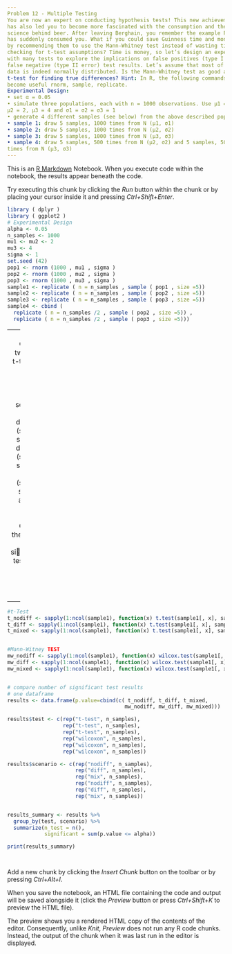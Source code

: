 ```yaml
---
Problem 12 - Multiple Testing
You are now an expert on conducting hypothesis tests! This new achievement
has also led you to become more fascinated with the consumption and the
science behind beer. After leaving Berghain, you remember the example Professor Renard mentioned in class. The idea of saving Guinness time and money
has suddenly consumed you. What if you could save Guinness time and money
by recommending them to use the Mann-Whitney test instead of wasting time
checking for t-test assumptions? Time is money, so let’s design an experiment
with many tests to explore the implications on false positives (type I error) and
false negative (type II error) test results. Let’s assume that most of Guiness’
data is indeed normally distributed. Is the Mann-Whitney test as good as the
t-test for finding true differences? Hint: In R, the following commands might
become useful rnorm, sample, replicate.
Experimental Design:
• set α = 0.05
• simulate three populations, each with n = 1000 observations. Use µ1 =
µ2 = 2, µ3 = 4 and σ1 = σ2 = σ3 = 1
• generate 4 different samples (see below) from the above described populations and sample 5 observations from each population 1000 times
• sample 1: draw 5 samples, 1000 times from N (µ1, σ1)
• sample 2: draw 5 samples, 1000 times from N (µ2, σ2)
• sample 3: draw 5 samples, 1000 times from N (µ3, σ3)
• sample 4: draw 5 samples, 500 times from N (µ2, σ2) and 5 samples, 500
times from N (µ3, σ3)
---
```


This is an [R Markdown](http://rmarkdown.rstudio.com) Notebook. When you execute code within the notebook, the results appear beneath the code. 

Try executing this chunk by clicking the *Run* button within the chunk or by placing your cursor inside it and pressing *Ctrl+Shift+Enter*. 

```r
library ( dplyr )
library ( ggplot2 )
# Experimental Design
alpha <- 0.05
n_samples <- 1000
mu1 <- mu2 <- 2
mu3 <- 4
sigma <- 1
set.seed (42)
pop1 <- rnorm (1000 , mu1 , sigma )
pop2 <- rnorm (1000 , mu2 , sigma )
pop3 <- rnorm (1000 , mu3 , sigma )
sample1 <- replicate ( n = n_samples , sample ( pop1 , size =5))
sample2 <- replicate ( n = n_samples , sample ( pop2 , size =5))
sample3 <- replicate ( n = n_samples , sample ( pop3 , size =5))
sample4 <- cbind (
  replicate ( n = n_samples /2 , sample ( pop2 , size =5)) ,
  replicate ( n = n_samples /2 , sample ( pop3 , size =5)))


```

---
 A) Compute two-sided t-tests and Mann-Whitney tests for the scenarios:
no difference (sample1, sample2), difference (sample1, sample3), mixed
(sample1, sample4) and store the p-values. Compare the number of significant test results and discuss your findings.
 
---
```r

#t-Test
t_nodiff <- sapply(1:ncol(sample1), function(x) t.test(sample1[, x], sample2[, x])$p.value)
t_diff <- sapply(1:ncol(sample1), function(x) t.test(sample1[, x], sample3[, x])$p.value)
t_mixed <- sapply(1:ncol(sample1), function(x) t.test(sample1[, x], sample4[, x])$p.value)


#Mann-Witney TEST
mw_nodiff <- sapply(1:ncol(sample1), function(x) wilcox.test(sample1[, x], sample2[, x])$p.value)
mw_diff <- sapply(1:ncol(sample1), function(x) wilcox.test(sample1[, x], sample3[, x])$p.value)
mw_mixed <- sapply(1:ncol(sample1), function(x) wilcox.test(sample1[, x], sample4[, x])$p.value)


# compare number of significant test results
# one dataframe
results <- data.frame(p.value=cbind(c( t_nodiff, t_diff, t_mixed,
                                      mw_nodiff, mw_diff, mw_mixed))) 

results$test <- c(rep("t-test", n_samples), 
                  rep("t-test", n_samples), 
                  rep("t-test", n_samples), 
                  rep("wilcoxon", n_samples), 
                  rep("wilcoxon", n_samples), 
                  rep("wilcoxon", n_samples))

results$scenario <- c(rep("nodiff", n_samples), 
                      rep("diff", n_samples), 
                      rep("mix", n_samples), 
                      rep("nodiff", n_samples), 
                      rep("diff", n_samples), 
                      rep("mix", n_samples))


results_summary <- results %>% 
  group_by(test, scenario) %>% 
  summarize(n_test = n(), 
            significant = sum(p.value <= alpha))

print(results_summary)




```

Add a new chunk by clicking the *Insert Chunk* button on the toolbar or by pressing *Ctrl+Alt+I*.

When you save the notebook, an HTML file containing the code and output will be saved alongside it (click the *Preview* button or press *Ctrl+Shift+K* to preview the HTML file).

The preview shows you a rendered HTML copy of the contents of the editor. Consequently, unlike *Knit*, *Preview* does not run any R code chunks. Instead, the output of the chunk when it was last run in the editor is displayed.
